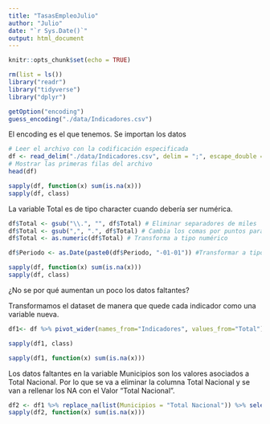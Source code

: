 ```yaml
---
title: "TasasEmpleoJulio"
author: "Julio"
date: "`r Sys.Date()`"
output: html_document
---
```


```r
knitr::opts_chunk$set(echo = TRUE)
```




```r
rm(list = ls())
library("readr")
library("tidyverse")
library("dplyr")
```



```r
getOption("encoding")
guess_encoding("./data/Indicadores.csv")
```
El encoding es el que tenemos. Se importan los datos

```r
# Leer el archivo con la codificación especificada
df <- read_delim("./data/Indicadores.csv", delim = ";", escape_double = FALSE, locale = locale(decimal_mark = ",", grouping_mark = "."), trim_ws = TRUE)
# Mostrar las primeras filas del archivo
head(df)
```


```r
sapply(df, function(x) sum(is.na(x)))
sapply(df, class)
```
La variable Total es de tipo character cuando debería ser numérica.

```r
df$Total <- gsub("\\.", "", df$Total) # Eliminar separadores de miles
df$Total <- gsub(",", ".", df$Total) # Cambia los comas por puntos para que R los lea como decimales
df$Total <- as.numeric(df$Total) # Transforma a tipo numérico
```

```r
df$Periodo <- as.Date(paste0(df$Periodo, "-01-01")) #Transformar a tipo fecha
```


```r
sapply(df, function(x) sum(is.na(x)))
sapply(df, class)
```

¿No se por qué aumentan un poco los datos faltantes?



Transformamos el dataset de manera que quede cada indicador como una variable nueva.

```r
df1<- df %>% pivot_wider(names_from="Indicadores", values_from="Total") # Transformar el dataset más ancho (Variable por indicador)
```


```r
sapply(df1, class)
```




```r
sapply(df1, function(x) sum(is.na(x)))
```

Los datos faltantes en la variable Municipios son los valores asociados a Total Nacional. Por lo que se va a eliminar la columna Total Nacional y se van a rellenar los NA con el Valor "Total Nacional".

```r
df2 <- df1 %>% replace_na(list(Municipios = "Total Nacional")) %>% select(-"Total Nacional")
sapply(df2, function(x) sum(is.na(x)))
```

